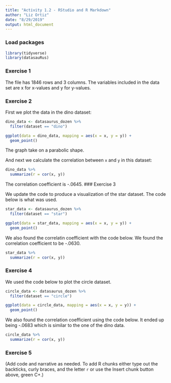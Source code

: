 ```yaml
---
title: "Activity 1.2 - RStudio and R Markdown"
author: "Liz Ortiz"
date: "8/29/2019"
output: html_document
---
```


### Load packages

```r
library(tidyverse) 
library(datasauRus)
```


### Exercise 1

The file has 1846 rows and 3 columns. The variables included in the data set are x for x-values and y for y-values. 

### Exercise 2

First we plot the data in the dino dataset:

```r
dino_data <- datasaurus_dozen %>%
  filter(dataset == "dino")

ggplot(data = dino_data, mapping = aes(x = x, y = y)) +
  geom_point()
```
The graph take on a parabolic shape.

And next we calculate the correlation between `x` and `y` in this dataset:

```r
dino_data %>%
  summarize(r = cor(x, y))
```

The correlation coefficient is -.0645.
### Exercise 3

We update the code to produce a visualization of the star dataset. The code below is what was used.  
```r
star_data <- datasaurus_dozen %>%
  filter(dataset == "star")

ggplot(data = star_data, mapping = aes(x = x, y = y)) +
  geom_point()
```

We also found the correlatin coefficient with the code below. We found the correlation coefficient to be -.0630.

```r
star_data %>%
  summarize(r = cor(x, y))
```

### Exercise 4

We used the code below to plot the circle dataset. 

```r
circle_data <- datasaurus_dozen %>%
  filter(dataset == "circle")

ggplot(data = circle_data, mapping = aes(x = x, y = y)) +
  geom_point()
```
We also found the correlation coefficient using the code below. It ended up being -.0683 which is similar to the one of the dino data.
```r
circle_data %>%
  summarize(r = cor(x, y))
```

### Exercise 5

(Add code and narrative as needed. To add R chunks either type out the backticks, curly braces, and the letter `r` or use the Insert chunk button above, green C+.)